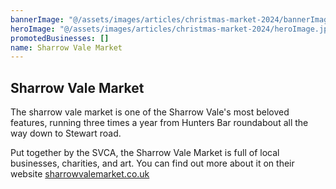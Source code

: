 ```yaml
---
bannerImage: "@/assets/images/articles/christmas-market-2024/bannerImage.jpeg"
heroImage: "@/assets/images/articles/christmas-market-2024/heroImage.jpeg"
promotedBusinesses: []
name: Sharrow Vale Market
---
```


## Sharrow Vale Market

The sharrow vale market is one of the Sharrow Vale's most beloved features, running three times a year from Hunters Bar roundabout all the way down to Stewart road.

Put together by the SVCA, the Sharrow Vale Market is full of local businesses, charities, and art. You can find out more about it on their website [sharrowvalemarket.co.uk](http://www.sharrowvalemarket.co.uk/)
